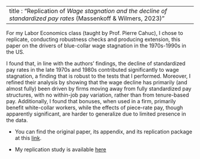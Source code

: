 
---
title : "Replication of *Wage stagnation and the decline of standardized pay rates* (Massenkoff & Wilmers, 2023)"
---

For my Labor Economics class (taught by Prof. Pierre Cahuc), I chose to replicate, conducting robustness checks and producing extension, this paper on the drivers of blue-collar wage stagnation in the 1970s-1990s in the US.    

I found that, in line with the authors' findings, the decline of standardized pay rates in the late 1970s and 1980s contributed significantly to wage stagnation, a finding that is robust to the tests that I performed. Moreover, I refined their analysis by showing that the wage decline has primarily (and almost fully) been driven by firms moving away from fully standardized pay structures, with no within-job pay variation, rather than from tenure-based pay. Additionally, I found that bonuses, when used in a firm, primarily benefit white-collar workers, while the effects of piece-rate pay, though apparently significant, are harder to generalize due to limited presence in the data.


- You can find the original paper, its appendix, and its replication package at this [link](https://www.aeaweb.org/articles?id=10.1257/app.20200819).  

- My replication study is available [here](Labor_replication.pdf)

